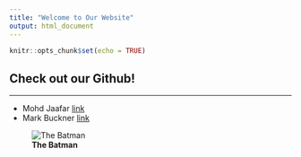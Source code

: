 ```yaml
---
title: "Welcome to Our Website"
output: html_document
---
```


```r
knitr::opts_chunk$set(echo = TRUE)
```

## Check out our Github!

***

* Mohd Jaafar [link](https://github.com/azwanjaafar)
* Mark Buckner [link](https://github.com/bcknr)

![**The Batman**](https://pmcvariety.files.wordpress.com/2020/08/1182-the-batman-dc-fandome-teaser-youtube-5.png?w=1000)
